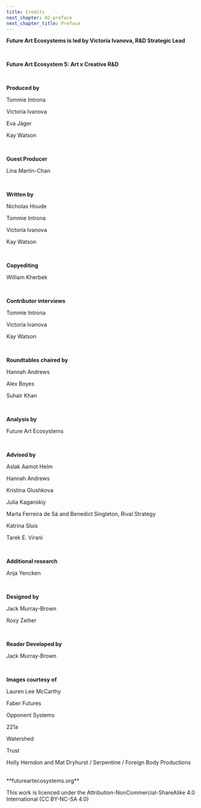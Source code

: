 ```yaml
---
title: Credits
next_chapter: 02-preface
next_chapter_title: Preface
---
```


<Box>

**Future Art Ecosystems is led by Victoria Ivanova, R&D Strategic Lead**

<br/>

**Future Art Ecosystem 5: Art x Creative R&D**

<br/>

**Produced by**

Tommie Introna

Victoria Ivanova

Eva Jäger

Kay Watson

<br/>

**Guest Producer**

Lina Martin-Chan

<br/>

**Written by**

Nicholas Houde

Tommie Introna

Victoria Ivanova

Kay Watson

<br/>

**Copyediting**

William Kherbek

<br/>

**Contributor interviews**

Tommie Introna

Victoria Ivanova

Kay Watson

<br/>

**Roundtables chaired by**

Hannah Andrews

Alex Boyes

Suhair Khan

<br/>

**Analysis by**

Future Art Ecosystems

<br/>

**Advised by**

Aslak Aamot Helm

Hannah Andrews

Kristina Glushkova

Julia Kaganskiy

Marta Ferreira de Sá and Benedict Singleton, Rival Strategy

Katrina Sluis

Tarek E. Virani

<br/>

**Additional research**

Anja Yencken

<br/>

**Designed by**

Jack Murray-Brown

Roxy Zeiher

<br/>

**Reader Developed by**

Jack Murray-Brown

<br/>

**Images courtesy of**

Lauren Lee McCarthy

Faber Futures

Opponent Systems

221a

Watershed

Trust

Holly Herndon and Mat Dryhurst / Serpentine / Foreign Body Productions

<PDFOnly>
<br/>
**futureartecosystems.org**

This work is licenced under the Attribution-NonCommercial-ShareAlike 4.0 International 
(CC BY-NC-SA 4.0)
</PDFOnly>

</Box>
